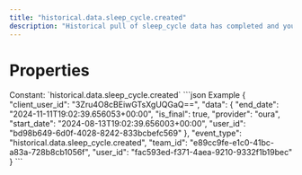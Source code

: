 ```yaml
---
title: "historical.data.sleep_cycle.created"
description: "Historical pull of sleep_cycle data has completed and you can now pull data for this resource."
---
```

# Properties
<ResponseField name="event_type" type="const string" required="true">
Constant: `historical.data.sleep_cycle.created`
</ResponseField>
<ResponseField name="team_id" type="string" required="true">
</ResponseField>
<ResponseField name="user_id" type="string" required="true">
</ResponseField>
<ResponseField name="client_user_id" type="string" required="true">
</ResponseField>
<ResponseField name="data" type="HistoricalDataCreated" required="true">
<Expandable title="HistoricalDataCreated" defaultOpen="true">
<ResponseField name="user_id" type="string" required="true">
</ResponseField>
<ResponseField name="start_date" type="string" required="true">
</ResponseField>
<ResponseField name="end_date" type="string" required="true">
</ResponseField>
<ResponseField name="is_final" type="boolean" required="true">
</ResponseField>
<ResponseField name="provider" type="string" required="true">
</ResponseField>
</Expandable>
</ResponseField>
<ResponseExample>
```json Example
{
  "client_user_id": "3Zru4O8cBEiwGTsXgUQGaQ==",
  "data": {
    "end_date": "2024-11-11T19:02:39.656053+00:00",
    "is_final": true,
    "provider": "oura",
    "start_date": "2024-08-13T19:02:39.656003+00:00",
    "user_id": "bd98b649-6d0f-4028-8242-833bcbefc569"
  },
  "event_type": "historical.data.sleep_cycle.created",
  "team_id": "e89cc9fe-e1c0-41bc-a83a-728b8cb1056f",
  "user_id": "fac593ed-f371-4aea-9210-9332f1b19bec"
}
```
</ResponseExample>
